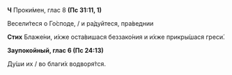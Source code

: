 **Ч** Проки́мен, глас 8 **(Пс 31:11, 1)**

Весели́теся о Го́споде, / и ра́дуйтеся, пра́веднии

**Стих** Блаже́ни, и́хже оста́вишася беззако́ния и и́хже прикры́шася греси́.

**Заупокойный, глас 6 (Пс 24:13)**

Ду́ши их / во благи́х водворя́тся.
